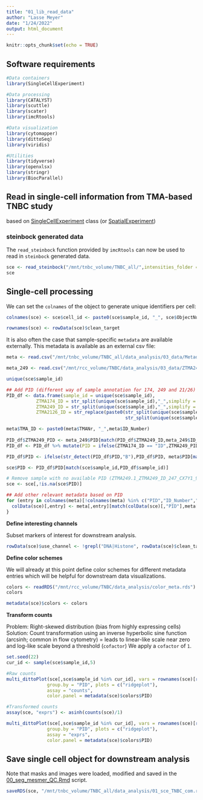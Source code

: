 ```yaml
---
title: "01_lib_read_data"
author: "Lasse Meyer"
date: "1/24/2022"
output: html_document
---
```


```r
knitr::opts_chunk$set(echo = TRUE)
```

## Software requirements

```r
#Data containers
library(SingleCellExperiment)

#Data processing
library(CATALYST)
library(scuttle)
library(scater)
library(imcRtools)

#Data visualization
library(cytomapper)
library(dittoSeq)
library(viridis)

#Utilities
library(tidyverse)
library(openxlsx)
library(stringr)
library(BiocParallel)
```

## Read in single-cell information from TMA-based TNBC study
based on [SingleCellExperiment](https://bioconductor.org/packages/release/bioc/html/SingleCellExperiment.html)
class (or [SpatialExperiment]())

### steinbock generated data
The `read_steinbock` function provided by `imcRtools` can now be used to read in
`steinbock` generated data. 

```r
sce <- read_steinbock("/mnt/tnbc_volume/TNBC_all/",intensities_folder = "intensities",regionprops_folder = "regionprops", graphs_folder = "neighbors",return_as = "sce")
sce
```

## Single-cell processing

We can set the `colnames` of the object to generate unique identifiers per cell:

```r
colnames(sce) <- sce$cell_id <- paste0(sce$sample_id, "_", sce$ObjectNumber)

rownames(sce) <- rowData(sce)$clean_target
```

It is also often the case that sample-specific `metadata` are available externally. This metadata is available as an external csv file:

```r
meta <- read.csv("/mnt/tnbc_volume/TNBC_all/data_analysis/03_data/Metadata_Combined_TNBC_LM.csv",row.names = 1)

meta_249 <- read.csv("/mnt/rcc_volume/TNBC/data_analysis/03_data/ZTMA249_TNBC_LM_processed_bysample.csv",row.names = 1) %>% select(ID_Number,PID)

unique(sce$sample_id)

## Add PID (different way of sample annotation for 174, 249 and 21/26)
PID_df <- data.frame(sample_id = unique(sce$sample_id),
           ZTMA174_ID = str_split(unique(sce$sample_id),"_",simplify = TRUE)[,3],
           ZTMA249_ID = str_split(unique(sce$sample_id),"_",simplify = TRUE)[,4], 
           ZTMA2126_ID = str_replace(paste0(str_split(unique(sce$sample_id),"_",simplify = TRUE)[,1], "_",
                                            str_split(unique(sce$sample_id),"_",simplify = TRUE)[,3]), "Z",""))

meta$TMA_ID <- paste0(meta$TMANr, "_",meta$ID_Number)
  
PID_df$ZTMA249_PID <- meta_249$PID[match(PID_df$ZTMA249_ID,meta_249$ID_Number)]
PID_df <- PID_df %>% mutate(PID = ifelse(ZTMA174_ID == "ID",ZTMA249_PID,ZTMA174_ID)) 

PID_df$PID <- ifelse(str_detect(PID_df$PID,"B"),PID_df$PID, meta$PID[match(PID_df$ZTMA2126_ID, meta$TMA_ID)])

sce$PID <- PID_df$PID[match(sce$sample_id,PID_df$sample_id)]

# Remove sample with no available PID (ZTMA249.1_ZTMA249_ID_247_CX7Y1_99)
sce <- sce[,!is.na(sce$PID)]

## Add other relevant metadata based on PID
for (entry in colnames(meta)[!colnames(meta) %in% c("PID","ID_Number","OS_data","DFS_data","TMA_ID")]) {
  colData(sce)[,entry] <- meta[,entry][match(colData(sce)[,"PID"],meta[,"PID"])]
}
```

**Define interesting channels**

Subset markers of interest for downstream analysis.

```r
rowData(sce)$use_channel <- !grepl("DNA|Histone", rowData(sce)$clean_target)
```

**Define color schemes**

We will already at this point define color schemes for different metadata
entries which will be helpful for downstream data visualizations. 

```r
colors <- readRDS("/mnt/rcc_volume/TNBC/data_analysis/color_meta.rds")
colors

metadata(sce)$colors <- colors
```

**Transform counts**

Problem: Right-skewed distribution (bias from highly expressing cells)
Solution: Count transformation using an inverse hyperbolic sine function (arcsinh; common in flow cytometry) = leads to linear-like scale near zero and log-like scale beyond a threshold (`cofactor`)
We apply a `cofactor` of `1`. 

```r
set.seed(22)
cur_id <- sample(sce$sample_id,5)

#Raw counts
multi_dittoPlot(sce[,sce$sample_id %in% cur_id], vars = rownames(sce)[rowData(sce)$clean_target %in% c("panCK","Vimentin","CD45","CD3","CD68")],
               group.by = "PID", plots = c("ridgeplot"), 
               assay = "counts", 
               color.panel = metadata(sce)$colors$PID)

#Transformed counts
assay(sce, "exprs") <- asinh(counts(sce)/1)

multi_dittoPlot(sce[,sce$sample_id %in% cur_id], vars = rownames(sce)[rowData(sce)$clean_target %in% c("panCK","Vimentin","CD45","CD3","CD68")],
               group.by = "PID", plots = c("ridgeplot"), 
               assay = "exprs", 
               color.panel = metadata(sce)$colors$PID)

```

## Save single cell object for downstream analysis

Note that masks and images were loaded, modified and saved in the [00_seg_mesmer_QC.Rmd]() script. 

```r
saveRDS(sce, "/mnt/tnbc_volume/TNBC_all/data_analysis/01_sce_TNBC_com.rds")
```


